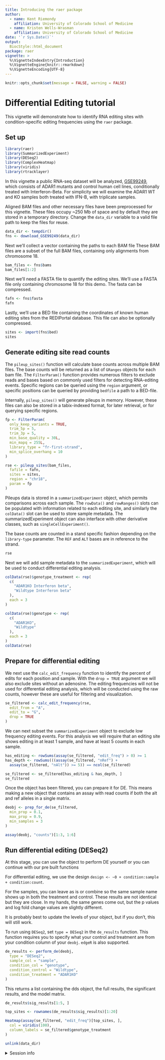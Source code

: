 ```yaml
---
title: Introducing the raer package
author: 
  - name: Kent Riemondy
    affiliation: University of Colorado School of Medicine
  - name: Kristen Wells-Wrasman
    affiliation: University of Colorado School of Medicine
date: '`r Sys.Date()`'
output:
  BiocStyle::html_document
package: raer 
vignette: >
  %\VignetteIndexEntry{Introduction}
  %\VignetteEngine{knitr::rmarkdown}
  %\VignetteEncoding{UTF-8}    
---
```


```r
knitr::opts_chunk$set(message = FALSE, warning = FALSE)
```

# Differential Editing tutorial

This vignette will demonstrate how to identify RNA editing sites with condition-specific editing frequencies using the `raer` package.

## Set up

```r
library(raer)
library(SummarizedExperiment)
library(DESeq2)
library(ComplexHeatmap)
library(viridis)
library(rtracklayer)
```


In this vignette a public RNA-seq dataset will be analyzed,  [GSE99249](https://www.ncbi.nlm.nih.gov/geo/query/acc.cgi?acc=GSE99249), which consists of ADAR1 mutants and control human cell lines, conditionally treated with Interferon-Beta. For simplicity we will examine the ADAR1 WT and KO samples both treated with IFN-B, with triplicate samples. 

Aligned BAM files and other necessary files have been preprocessed for this vignette. These files occupy ~250 Mb of space and by default they are stored in a temporary directory. Change the `data_dir` variable to a valid file path to keep the files for reuse.

```r
data_dir <- tempdir()
fns <- download_GSE99249(data_dir)
```

Next we'll collect a vector containing the paths to each BAM file These BAM files are a subset of the full BAM files, containing only alignments from chromosome 18.

```r
bam_files <- fns$bams
bam_files[1:2]
```

Next we'll need a FASTA file to quantify the editing sites. We'll use a FASTA file only containing chromosome 18 for this demo. The fasta can be compressed. 

```r
fafn <- fns$fasta
fafn
```

Lastly, we'll use a BED file containing the coordinates of known human editing sites from the REDIPortal database. This file can also be optionally compressed.

```r
sites <- import(fns$bed)
sites
```

## Generate editing site read counts 

The `pileup_sites()` function will calculate base counts across multiple BAM files. The base counts will be returned as a list of `GRanges` objects for each bam file. The `FilterParam()` function provides numerous filters to exclude reads and bases based on commonly used filters for detecting RNA-editing events. Specific regions can be queried using the `region` argument, or specific positions can be queried by providing `bedfile` a path to a BED-file. 

Internally, `pileup_sites()` will generate pileups in memory. However, these files can also be stored in a tabix-indexed format, for later retrieval, or for querying specific regions.

```r
fp <- FilterParam(
  only_keep_variants = TRUE,
  trim_5p = 5,
  trim_3p = 5,
  min_base_quality = 30L,
  min_mapq = 255L,
  library_type = "fr-first-strand",
  min_splice_overhang = 10
)

rse <- pileup_sites(bam_files,
  fafile = fafn,
  sites = sites,
  region = "chr18",
  param = fp
)
```


Pileups data is stored in a `summarizedExperiment` object, which permits comparisons across each sample. The `rowData()` and `rowRanges()` slots can be populated with information related to each editing site, and similarly the `colData()` slot can be used to store sample metadata. The summarizedExperiment object can also interface with other derivative classes, such as `singleCellExperiment()`. 


The base counts are counted in a stand specific fashion depending on the `library-type` parameter. The `REF` and `ALT` bases are in reference to the strand. 

```r
rse
```

Next we will add sample metadata to the `summarizedExperiment`, which will be used to conduct differential editing analysis. 

```r
colData(rse)$genotype_treatment <- rep(
  c(
    "ADAR1KO Interferon beta",
    "Wildtype Interferon beta"
  ),
  each = 3
)

colData(rse)$genotype <- rep(
  c(
    "ADAR1KO",
    "Wildtype"
  ),
  each = 3
)
colData(rse)
```

## Prepare for differential editing 

We next use the `calc_edit_frequency` function to identify the percent of edits for each position and sample. With the `drop = TRUE` argument we will also exclude sites without an adenosine. The editing frequencies will not be used for differential editing analysis, which will be conducted using the raw counts, however these are useful for filtering and visualization. 


```r
se_filtered <- calc_edit_frequency(rse,
  edit_from = "A",
  edit_to = "G",
  drop = TRUE
)
```

We can next subset the `summarizedExperiment` object to exclude low frequency editing events. For this analysis we will require that an editing site shows editing in at least 1 sample, and have at least 5 counts in each sample. 

```r
has_editing <- rowSums(assay(se_filtered, "edit_freq") > 0) >= 1
has_depth <- rowSums(((assay(se_filtered, "nRef") +
  assay(se_filtered, "nAlt")) >= 5)) == ncol(se_filtered)

se_filtered <- se_filtered[has_editing & has_depth, ]
se_filtered
```

Once the object has been filtered, you can prepare it for DE. This means making a new object that contains an assay with read counts if both the alt and ref alleles in a single matrix.

```r
deobj <- prep_for_de(se_filtered,
  min_prop = 0.1,
  max_prop = 0.9,
  min_samples = 3
)

assay(deobj, "counts")[1:3, 1:6]
```

## Run differential editing (DESeq2)

At this stage, you can use the object to perform DE yourself or you can continue with our pre built functions

For differential editing, we use the design `design <- ~0 + condition:sample + condition:count`.

For the samples, you can leave as is or combine so the same sample name shows up in both the treatment and control. These results are not identical but they are close. In my hands, the same genes come out, but the p values and log fold change values are slightly different.

It is probably best to update the levels of your object, but if you don't, this will still work.

To run using `DESeq2`, set `type = DESeq2` in the `de_results` function. This function requires you to specify what your control and treatment are from your condition column of your `deobj`. `edgeR` is also supported. 

```r
de_results <- perform_de(deobj,
  type = "DESeq2",
  sample_col = "sample",
  condition_col = "genotype",
  condition_control = "Wildtype",
  condition_treatment = "ADAR1KO"
)
```

This returns a list containing the dds object, the full results, the significant results, and the model matrix. 

```r
de_results$sig_results[1:5, ]
```

```r
top_sites <- rownames(de_results$sig_results)[1:20]

Heatmap(assay(se_filtered, "edit_freq")[top_sites, ],
  col = viridis(100),
  column_labels = se_filtered$genotype_treatment
)
```

```r
unlink(data_dir)
```

<details style="margin-bottom:10px;">
<summary>
    Session info
</summary>

```r
sessionInfo()
```

</details>


